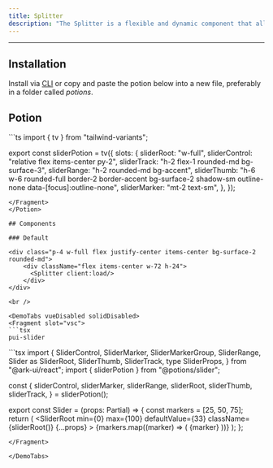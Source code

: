 ```yaml
---
title: Splitter
description: "The Splitter is a flexible and dynamic component that allows division of the screen or a section into multiple resizable areas."
---
```


---


<div class="p-4 w-full flex justify-center items-center bg-surface-2 rounded-md">
    <div className="flex items-center w-72 h-24">
      <Splitter client:load/>
    </div>
</div>

## Installation

Install via <a href="/docs/getting-started/cli">CLI</a> or copy and paste the potion below into a new file, preferably in a folder called *potions*.

## Potion 

<Potion>
<Fragment slot="contentSlot">
```ts
import { tv } from "tailwind-variants";

export const sliderPotion = tv({
  slots: {
    sliderRoot: "w-full",
    sliderControl: "relative flex items-center py-2",
    sliderTrack: "h-2 flex-1 rounded-md bg-surface-3",
    sliderRange: "h-2 rounded-md bg-accent",
    sliderThumb:
      "h-6 w-6 rounded-full border-2 border-accent bg-surface-2 shadow-sm outline-none data-[focus]:outline-none",
    sliderMarker: "mt-2 text-sm",
  },
});

```
</Fragment>
</Potion>

## Components 

### Default

<div class="p-4 w-full flex justify-center items-center bg-surface-2 rounded-md">
    <div className="flex items-center w-72 h-24">
      <Splitter client:load/>
    </div>
</div>

<br />

<DemoTabs vueDisabled solidDisabled>
<Fragment slot="vsc">
```tsx
pui-slider 
```
</Fragment>
<Fragment slot="react">
```tsx
import {
  SliderControl,
  SliderMarker,
  SliderMarkerGroup,
  SliderRange,
  Slider as SliderRoot,
  SliderThumb,
  SliderTrack,
  type SliderProps,
} from "@ark-ui/react";
import { sliderPotion } from "@potions/slider";

const {
  sliderControl,
  sliderMarker,
  sliderRange,
  sliderRoot,
  sliderThumb,
  sliderTrack,
} = sliderPotion();

export const Slider = (props: Partial<SliderProps>) => {
  const markers = [25, 50, 75];
  return (
    <SliderRoot
      min={0}
      max={100}
      defaultValue={33}
      className={sliderRoot()}
      {...props}
    >
      <SliderControl className={sliderControl()}>
        <SliderTrack className={sliderTrack()}>
          <SliderRange className={sliderRange()} />
        </SliderTrack>
        <SliderThumb className={sliderThumb()} />
      </SliderControl>
      <SliderMarkerGroup>
        {markers.map((marker) => (
          <SliderMarker key={marker} className={sliderMarker()} value={marker}>
            {marker}
          </SliderMarker>
        ))}
      </SliderMarkerGroup>
    </SliderRoot>
  );
};

```
</Fragment>

</DemoTabs>


